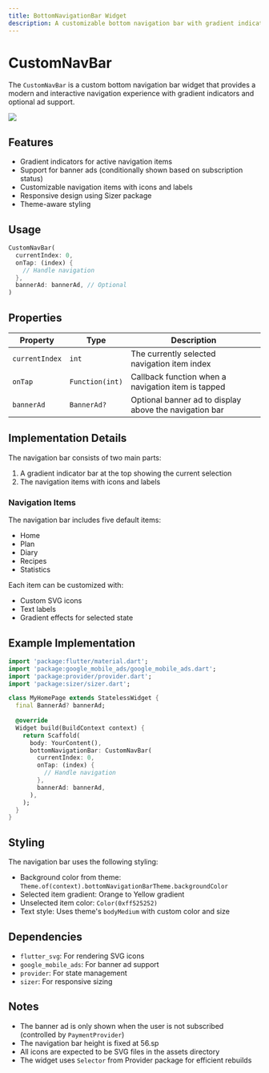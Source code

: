 ```yaml
---
title: BottomNavigationBar Widget
description: A customizable bottom navigation bar with gradient indicators and support for ads
---
```


# CustomNavBar

The `CustomNavBar` is a custom bottom navigation bar widget that provides a modern and interactive navigation experience with gradient indicators and optional ad support.

![](./images/navbar.png)



## Features

- Gradient indicators for active navigation items
- Support for banner ads (conditionally shown based on subscription status)
- Customizable navigation items with icons and labels
- Responsive design using Sizer package
- Theme-aware styling

## Usage

```dart
CustomNavBar(
  currentIndex: 0,
  onTap: (index) {
    // Handle navigation
  },
  bannerAd: bannerAd, // Optional
)
```

## Properties

| Property | Type | Description |
|----------|------|-------------|
| `currentIndex` | `int` | The currently selected navigation item index |
| `onTap` | `Function(int)` | Callback function when a navigation item is tapped |
| `bannerAd` | `BannerAd?` | Optional banner ad to display above the navigation bar |

## Implementation Details

The navigation bar consists of two main parts:
1. A gradient indicator bar at the top showing the current selection
2. The navigation items with icons and labels

### Navigation Items

The navigation bar includes five default items:
- Home
- Plan
- Diary
- Recipes
- Statistics

Each item can be customized with:
- Custom SVG icons
- Text labels
- Gradient effects for selected state

## Example Implementation

```dart
import 'package:flutter/material.dart';
import 'package:google_mobile_ads/google_mobile_ads.dart';
import 'package:provider/provider.dart';
import 'package:sizer/sizer.dart';

class MyHomePage extends StatelessWidget {
  final BannerAd? bannerAd;
  
  @override
  Widget build(BuildContext context) {
    return Scaffold(
      body: YourContent(),
      bottomNavigationBar: CustomNavBar(
        currentIndex: 0,
        onTap: (index) {
          // Handle navigation
        },
        bannerAd: bannerAd,
      ),
    );
  }
}
```

## Styling

The navigation bar uses the following styling:
- Background color from theme: `Theme.of(context).bottomNavigationBarTheme.backgroundColor`
- Selected item gradient: Orange to Yellow gradient
- Unselected item color: `Color(0xff525252)`
- Text style: Uses theme's `bodyMedium` with custom color and size

## Dependencies

- `flutter_svg`: For rendering SVG icons
- `google_mobile_ads`: For banner ad support
- `provider`: For state management
- `sizer`: For responsive sizing

## Notes

- The banner ad is only shown when the user is not subscribed (controlled by `PaymentProvider`)
- The navigation bar height is fixed at 56.sp
- All icons are expected to be SVG files in the assets directory
- The widget uses `Selector` from Provider package for efficient rebuilds
